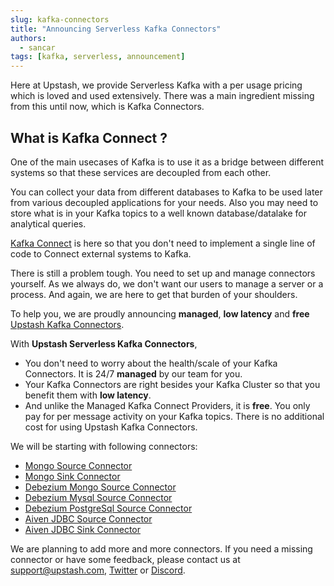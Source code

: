 ```yaml
---
slug: kafka-connectors
title: "Announcing Serverless Kafka Connectors"
authors:
  - sancar
tags: [kafka, serverless, announcement]
---
```


Here at Upstash, we provide Serverless Kafka with a per usage pricing which is loved and used extensively.
There was a main ingredient missing from this until now, which is Kafka Connectors.

## What is Kafka Connect ?

One of the main usecases of Kafka is to use it as a bridge between different systems
so that these services are decoupled from each other.

You can collect your data from different databases to Kafka to be used later from various decoupled
applications for your needs.
Also you may need to store what is in your Kafka topics to a well known database/datalake for analytical queries.

[Kafka Connect](https://kafka.apache.org/documentation/#connect) is here so that you don't need to implement
a single line of code to Connect external systems to Kafka.

There is still a problem tough. You need to set up and manage connectors yourself.
As we always do, we don't want our users to manage a server or a process.
And again, we are here to get that burden of your shoulders.

To help you, we are proudly announcing **managed**, **low latency** and **free** [Upstash Kafka Connectors](/docs/kafka/connect).

With **Upstash Serverless Kafka Connectors**,

- You don't need to worry about the health/scale of your Kafka Connectors. It is 24/7 **managed** by our team for you.
- Your Kafka Connectors are right besides your Kafka Cluster so that you benefit them with **low latency**.
- And unlike the Managed Kafka Connect Providers, it is **free**. You only pay for per message activity on your
  Kafka topics. There is no additional cost for using Upstash Kafka Connectors.

We will be starting with following connectors:

- [Mongo Source Connector](/docs/kafka/mongosource)
- [Mongo Sink Connector](/docs/kafka/mongosink)
- [Debezium Mongo Source Connector](/docs/kafka/debeziummongo)
- [Debezium Mysql Source Connector](/docs/kafka/debeziummysql)
- [Debezium PostgreSql Source Connector](/docs/kafka/debeziumpsql)
- [Aiven JDBC Source Connector](/docs/kafka/aivenjdbcsource)
- [Aiven JDBC Sink Connector](/docs/kafka/aivenjdbcsink)

We are planning to add more and more connectors. If you need a missing connector or have some feedback, please contact us at [support@upstash.com](mailto:support@upstash.com), [Twitter](https://twitter.com/upstash) or [Discord](https://discord.gg/w9SenAtbme).
